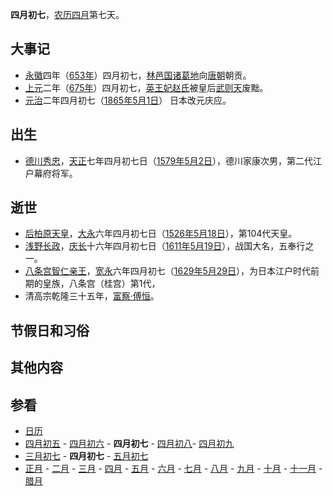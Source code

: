 {{Lunar04Calendar}}
'''四月初七'''，[[农历|农历]][[四月_(农历)|四月]]第七天。

==大事记==
*[[永徽|永徽]]四年（[[653年|653年]]）四月初七，[[林邑国|林邑国]][[诸葛地|诸葛地]]向[[唐朝|唐朝]]朝贡。
*[[上元|上元]]二年（[[675年|675年]]）四月初七，[[和思皇后|英王妃赵氏]]被皇后[[武则天|武则天]]废黜。
*[[元治|元治]]二年四月初七（[[1865年|1865年]][[5月1日|5月1日]]） 日本改元庆应。
==出生==
*[[德川秀忠|德川秀忠]]，[[天正_(日本)|天正]]七年四月初七日（[[1579年|1579年]][[5月2日|5月2日]]），德川家康次男，第二代江户幕府将军。
==逝世==
*[[后柏原天皇|后柏原天皇]]，[[大永|大永]]六年四月初七日（[[1526年|1526年]][[5月18日|5月18日]]），第104代天皇。
*[[浅野长政|浅野长政]]，[[庆长|庆长]]十六年四月初七日（[[1611年|1611年]][[5月19日|5月19日]]），战国大名，五奉行之一。
*[[八条宫智仁亲王|八条宫智仁亲王]]，[[宽永|宽永]]六年四月初七（[[1629年|1629年]][[5月29日|5月29日]]），为日本江户时代前期的皇族，八条宫（桂宫）第1代，
*清高宗乾隆三十五年，[[富察·傅恒|富察·傅恒]]。

==节假日和习俗==

==其他内容==

==参看==
*[[历史上的今天|日历]]
*[[四月初五|四月初五]] - [[四月初六|四月初六]] - '''四月初七''' - [[四月初八|四月初八]]- [[四月初九|四月初九]]
*[[三月初七|三月初七]] - '''四月初七''' - [[五月初七|五月初七]]
*[[正月|正月]] - [[二月_(农历)|二月]] - [[三月_(农历)|三月]] - [[四月_(农历)|四月]] - [[五月_(农历)|五月]] - [[六月_(农历)|六月]] - [[七月_(农历)|七月]] - [[八月_(农历)|八月]] - [[九月_(农历)|九月]] - [[十月_(农历)|十月]] - [[十一月_(农历)|十一月]] - [[腊月|腊月]]